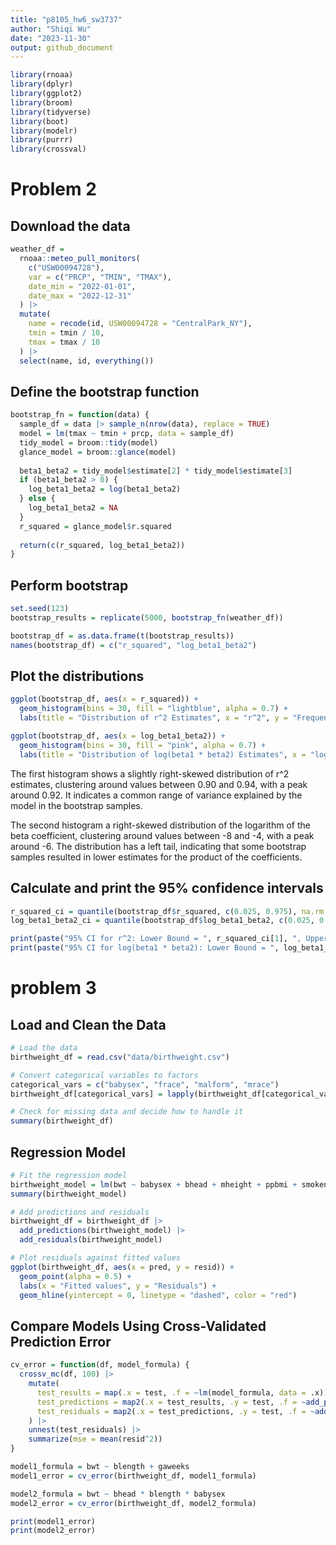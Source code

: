 ```yaml
---
title: "p8105_hw6_sw3737"
author: "Shiqi Wu"
date: "2023-11-30"
output: github_document
---
```


```r
library(rnoaa)
library(dplyr)
library(ggplot2)
library(broom)
library(tidyverse)
library(boot)
library(modelr)
library(purrr)
library(crossval)
```

# Problem 2

## Download the data
```r
weather_df = 
  rnoaa::meteo_pull_monitors(
    c("USW00094728"),
    var = c("PRCP", "TMIN", "TMAX"), 
    date_min = "2022-01-01",
    date_max = "2022-12-31"
  ) |>
  mutate(
    name = recode(id, USW00094728 = "CentralPark_NY"),
    tmin = tmin / 10,
    tmax = tmax / 10
  ) |>
  select(name, id, everything())
```

## Define the bootstrap function
```r
bootstrap_fn = function(data) {
  sample_df = data |> sample_n(nrow(data), replace = TRUE)
  model = lm(tmax ~ tmin + prcp, data = sample_df)
  tidy_model = broom::tidy(model)
  glance_model = broom::glance(model)
  
  beta1_beta2 = tidy_model$estimate[2] * tidy_model$estimate[3]
  if (beta1_beta2 > 0) {
    log_beta1_beta2 = log(beta1_beta2)
  } else {
    log_beta1_beta2 = NA
  }
  r_squared = glance_model$r.squared
  
  return(c(r_squared, log_beta1_beta2))
}
```

## Perform bootstrap
```r
set.seed(123)
bootstrap_results = replicate(5000, bootstrap_fn(weather_df))

bootstrap_df = as.data.frame(t(bootstrap_results))
names(bootstrap_df) = c("r_squared", "log_beta1_beta2")
```

## Plot the distributions
```r
ggplot(bootstrap_df, aes(x = r_squared)) +
  geom_histogram(bins = 30, fill = "lightblue", alpha = 0.7) +
  labs(title = "Distribution of r^2 Estimates", x = "r^2", y = "Frequency")

ggplot(bootstrap_df, aes(x = log_beta1_beta2)) +
  geom_histogram(bins = 30, fill = "pink", alpha = 0.7) +
  labs(title = "Distribution of log(beta1 * beta2) Estimates", x = "log(beta1 * beta2)", y = "Frequency")
```

The first histogram shows a slightly right-skewed distribution of r^2 estimates, clustering around values between 0.90 and 0.94, with a peak around 0.92. It indicates a common range of variance explained by the model in the bootstrap samples.

The second histogram a right-skewed distribution of the logarithm of the beta coefficient, clustering around values between -8 and -4, with a peak around -6. The distribution has a left tail, indicating that some bootstrap samples resulted in lower estimates for the product of the coefficients.

## Calculate and print the 95% confidence intervals
```r
r_squared_ci = quantile(bootstrap_df$r_squared, c(0.025, 0.975), na.rm = TRUE)
log_beta1_beta2_ci = quantile(bootstrap_df$log_beta1_beta2, c(0.025, 0.975), na.rm = TRUE)

print(paste("95% CI for r^2: Lower Bound = ", r_squared_ci[1], ", Upper Bound = ", r_squared_ci[2]))
print(paste("95% CI for log(beta1 * beta2): Lower Bound = ", log_beta1_beta2_ci[1], ", Upper Bound = ", log_beta1_beta2_ci[2]))
```

# problem 3

## Load and Clean the Data
```r
# Load the data
birthweight_df = read.csv("data/birthweight.csv")

# Convert categorical variables to factors
categorical_vars = c("babysex", "frace", "malform", "mrace")
birthweight_df[categorical_vars] = lapply(birthweight_df[categorical_vars], factor)

# Check for missing data and decide how to handle it
summary(birthweight_df)
```

## Regression Model
```r
# Fit the regression model
birthweight_model = lm(bwt ~ babysex + bhead + mheight + ppbmi + smoken, data = birthweight_df)
summary(birthweight_model)

# Add predictions and residuals
birthweight_df = birthweight_df |>
  add_predictions(birthweight_model) |>
  add_residuals(birthweight_model)

# Plot residuals against fitted values
ggplot(birthweight_df, aes(x = pred, y = resid)) +
  geom_point(alpha = 0.5) +
  labs(x = "Fitted values", y = "Residuals") +
  geom_hline(yintercept = 0, linetype = "dashed", color = "red")
```

## Compare Models Using Cross-Validated Prediction Error
```r
cv_error = function(df, model_formula) {
  crossv_mc(df, 100) |>
    mutate(
      test_results = map(.x = test, .f = ~lm(model_formula, data = .x)),
      test_predictions = map2(.x = test_results, .y = test, .f = ~add_predictions(.y, .x)),
      test_residuals = map2(.x = test_predictions, .y = test, .f = ~add_residuals(.y, .x))
    ) |>
    unnest(test_residuals) |>
    summarize(mse = mean(resid^2))
}

model1_formula = bwt ~ blength + gaweeks
model1_error = cv_error(birthweight_df, model1_formula)

model2_formula = bwt ~ bhead * blength * babysex
model2_error = cv_error(birthweight_df, model2_formula)

print(model1_error)
print(model2_error)
```
